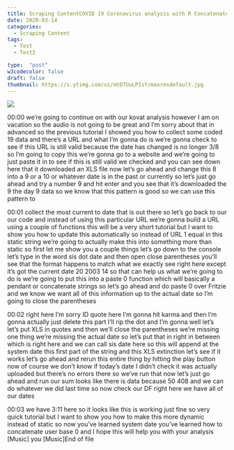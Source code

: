 ```yaml
---
title: Scraping ContentCOVID 19 Coronavirus analysis with R Concatenate Strings with Date   paste0
date: 2020-03-14
categories:
  - Scraping Content
tags:
  - Test
  - Test2

type:  "post"
w3codecolor: false
draft: false
thumbnail: https://i.ytimg.com/vi/mtDTUuLPIsY/maxresdefault.jpg
---
```


<a href="https://www.youtube.com/watch?v=mtDTUuLPIsY">
<img src="auto-posts/images/04-ScrapingContent-CompleteWebScraperforanyone.webm.jpg">
</a>









00:00
we're going to continue on with our kovat analysis however I am on vacation
so the audio is not going to be great and I'm sorry about that in advanced so
the previous tutorial I showed you how to collect some coded 19 data and
there's a URL and what I'm gonna do is we're gonna check to see if this URL is
still valid because the date has changed is no longer 3/8 so I'm going to copy
this we're gonna go to a website and we're going to just paste it in to see
if this is still valid we checked and you can see down here that it downloaded
an XLS file now let's go ahead and change this 8 into a 9 or a 10 or
whatever date is in the past or currently so let's just go ahead and try
a number 9 and hit enter and you see that it's downloaded the 9 the day 9
data so we know that this pattern is good so we can use this pattern to

00:01
collect the most current to date that is out there so let's go back to our our
code and instead of using this particular URL we're gonna build a URL
using a couple of functions this will be
a very short tutorial but I want to show you how to update this automatically so
instead of URL 1 equal in this static string we're going to actually make this
into something more than static so first
let me show you a couple things let's go down to the console let's type in the
word sis dot date and then open close parentheses you'll see that the format
happens to match what we exactly see right here except it's got the current
date 20 2003 14 so that can help us what we're going to do is we're going to put
this into a paste 0 function which will basically a pendant or concatenate
strings so let's go ahead and do paste 0 over Fritzie and we know we want all of
this information up to the actual date so I'm going to close the parentheses

00:02
right here I'm sorry ID quote here I'm gonna hit karma and then I'm gonna
actually just delete this part I'll rip the dot and I'm gonna well let's let's
put XLS in quotes and then we'll close the parentheses
we're missing one thing we're missing the actual date so let's put that in
right in between which is right here and we can call sis date here so this will
append at the system date this first part of the string and this XLS
extinction let's see if it works let's go ahead and rerun this entire thing by
hitting the play button now of course we don't know if today's date I didn't
check it was actually uploaded but there's no errors there so we've run
that now let's just go ahead and run our sum
looks like there is data because 50 408 and we can do whatever we did last time
so now check our DF right here we have all of our dates

00:03
we have 3:11 here so it looks like this is working just fine so very quick
tutorial but I want to show you how to make this more dynamic instead of static
so now you've learned system date you've learned how to concatenate user base 0
and I hope this will help you with your analysis [Music] you [Music]End of file

